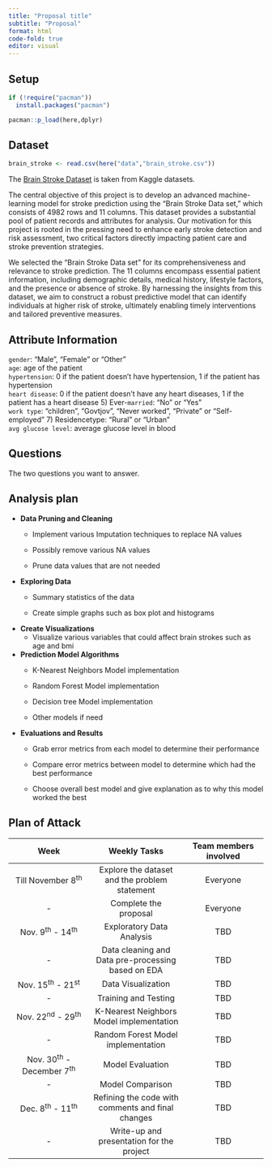 ```yaml
---
title: "Proposal title"
subtitle: "Proposal"
format: html
code-fold: true
editor: visual
---
```


## Setup

```r

if (!require("pacman")) 
  install.packages("pacman")

pacman::p_load(here,dplyr)
```

## Dataset

```r

brain_stroke <- read.csv(here("data","brain_stroke.csv"))
```

The [Brain Stroke Dataset](https://www.kaggle.com/datasets/jillanisofttech/brain-stroke-dataset) is taken from Kaggle datasets.

The central objective of this project is to develop an advanced machine-learning model for stroke prediction using the "Brain Stroke Data set," which consists of 4982 rows and 11 columns. This dataset provides a substantial pool of patient records and attributes for analysis. Our motivation for this project is rooted in the pressing need to enhance early stroke detection and risk assessment, two critical factors directly impacting patient care and stroke prevention strategies.

We selected the "Brain Stroke Data set" for its comprehensiveness and relevance to stroke prediction. The 11 columns encompass essential patient information, including demographic details, medical history, lifestyle factors, and the presence or absence of stroke. By harnessing the insights from this dataset, we aim to construct a robust predictive model that can identify individuals at higher risk of stroke, ultimately enabling timely interventions and tailored preventive measures.

## **Attribute Information**

`gender`: "Male", "Female" or "Other"\
`age`: age of the patient\
`hypertension`: 0 if the patient doesn't have hypertension, 1 if the patient has hypertension\
`heart disease`: 0 if the patient doesn't have any heart diseases, 1 if the patient has a heart disease 5) Ever-`married`: "No" or "Yes"\
`work type`: "children", "Govtjov", "Never worked", "Private" or "Self-employed" 7) Residencetype: "Rural" or "Urban"\
`avg glucose level`: average glucose level in blood

## Questions

The two questions you want to answer.

## Analysis plan

-   **Data Pruning and Cleaning**
    -   Implement various Imputation techniques to replace NA values

    -   Possibly remove various NA values

    -   Prune data values that are not needed
-   **Exploring Data**
    -   Summary statistics of the data

    -   Create simple graphs such as box plot and histograms
-   **Create Visualizations**
    -   Visualize various variables that could affect brain strokes such as age and bmi
-   **Prediction Model Algorithms**
    -   K-Nearest Neighbors Model implementation

    -   Random Forest Model implementation

    -   Decision tree Model implementation

    -   Other models if need
-   **Evaluations and Results**
    -   Grab error metrics from each model to determine their performance

    -   Compare error metrics between model to determine which had the best performance

    -   Choose overall best model and give explanation as to why this model worked the best

## Plan of Attack

|             Week             |                    Weekly Tasks                    | Team members involved |
|:---------------------:|:-------------------------:|:---------------------:|
|     Till November 8^th^      |   Explore the dataset and the problem statement    |       Everyone        |
|              \-              |               Complete the proposal                |       Everyone        |
|     Nov. 9^th^ - 14^th^      |             Exploratory Data Analysis              |          TBD          |
|              \-              | Data cleaning and Data pre-processing based on EDA |          TBD          |
|     Nov. 15^th^ - 21^st^     |                 Data Visualization                 |          TBD          |
|              \-              |                Training and Testing                |          TBD          |
|     Nov. 22^nd^ - 29^th^     |      K-Nearest Neighbors Model implementation      |          TBD          |
|              \-              |         Random Forest Model implementation         |          TBD          |
| Nov. 30^th^ - December 7^th^ |                  Model Evaluation                  |          TBD          |
|              \-              |                  Model Comparison                  |          TBD          |
|     Dec. 8^th^ - 11^th^      | Refining the code with comments and final changes  |          TBD          |
|              \-              |     Write-up and presentation for the project      |          TBD          |
